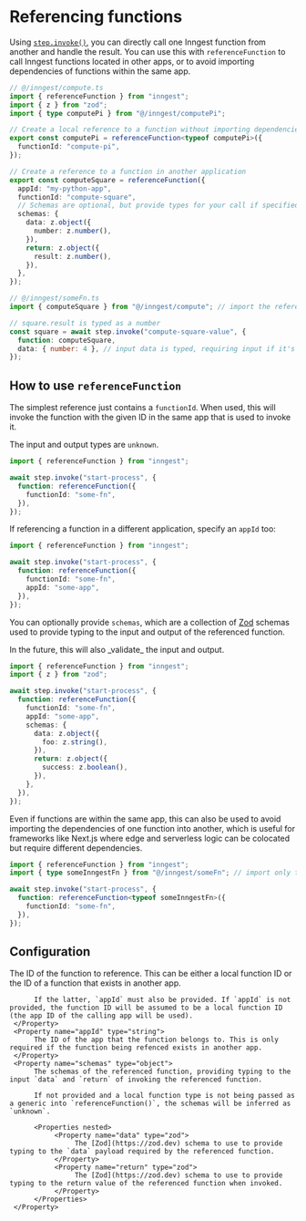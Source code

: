 
# Referencing functions

Using [`step.invoke()`](/docs/reference/functions/step-invoke), you can directly call one Inngest function from another and handle the result. You can use this with `referenceFunction` to call Inngest functions located in other apps, or to avoid importing dependencies of functions within the same app.

```ts
// @/inngest/compute.ts
import { referenceFunction } from "inngest";
import { z } from "zod";
import { type computePi } from "@/inngest/computePi";

// Create a local reference to a function without importing dependencies
export const computePi = referenceFunction<typeof computePi>({
  functionId: "compute-pi",
});

// Create a reference to a function in another application
export const computeSquare = referenceFunction({
  appId: "my-python-app",
  functionId: "compute-square",
  // Schemas are optional, but provide types for your call if specified
  schemas: {
    data: z.object({
      number: z.number(),
    }),
    return: z.object({
      result: z.number(),
    }),
  },
});
```

```ts
// @/inngest/someFn.ts
import { computeSquare } from "@/inngest/compute"; // import the referenece

// square.result is typed as a number
const square = await step.invoke("compute-square-value", {
  function: computeSquare,
  data: { number: 4 }, // input data is typed, requiring input if it's needed
});
```

## How to use `referenceFunction`

The simplest reference just contains a `functionId`. When used, this will invoke the function with the given ID in the same app that is used to invoke it.

The input and output types are `unknown`.

```ts
import { referenceFunction } from "inngest";

await step.invoke("start-process", {
  function: referenceFunction({
    functionId: "some-fn",
  }),
});
```

If referencing a function in a different application, specify an `appId` too:

```ts
import { referenceFunction } from "inngest";

await step.invoke("start-process", {
  function: referenceFunction({
    functionId: "some-fn",
    appId: "some-app",
  }),
});
```

You can optionally provide `schemas`, which are a collection of [Zod](https://zod.dev) schemas used to provide typing to the input and output of the referenced function.

<Callout>
In the future, this will also _validate_ the input and output.
</Callout>

```ts
import { referenceFunction } from "inngest";
import { z } from "zod";

await step.invoke("start-process", {
  function: referenceFunction({
    functionId: "some-fn",
    appId: "some-app",
    schemas: {
      data: z.object({
        foo: z.string(),
      }),
      return: z.object({
        success: z.boolean(),
      }),
    },
  }),
});
```

Even if functions are within the same app, this can also be used to avoid importing the dependencies of one function into another, which is useful for frameworks like Next.js where edge and serverless logic can be colocated but require different dependencies.

```ts
import { referenceFunction } from "inngest";
import { type someInngestFn } from "@/inngest/someFn"; // import only the type

await step.invoke("start-process", {
  function: referenceFunction<typeof someInngestFn>({
    functionId: "some-fn",
  }),
});
```

## Configuration

<Properties>
     <Property name="functionId" type="string" required>
          The ID of the function to reference. This can be either a local function ID or the ID of a function that exists in another app.

          If the latter, `appId` must also be provided. If `appId` is not provided, the function ID will be assumed to be a local function ID (the app ID of the calling app will be used).
     </Property>
     <Property name="appId" type="string">
          The ID of the app that the function belongs to. This is only required if the function being refenced exists in another app.
     </Property>
     <Property name="schemas" type="object">
          The schemas of the referenced function, providing typing to the input `data` and `return` of invoking the referenced function.

          If not provided and a local function type is not being passed as a generic into `referenceFunction()`, the schemas will be inferred as `unknown`.

          <Properties nested>
               <Property name="data" type="zod">
                    The [Zod](https://zod.dev) schema to use to provide typing to the `data` payload required by the referenced function.
               </Property>
               <Property name="return" type="zod">
                    The [Zod](https://zod.dev) schema to use to provide typing to the return value of the referenced function when invoked.
               </Property>
          </Properties>
     </Property>
</Properties>
